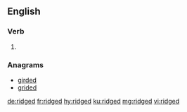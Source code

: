==English==

===Verb===
{{head|en|verb form}}

# {{en-past of|ridge}}

===Anagrams===
* [[girded#English|girded]]
* [[grided#English|grided]]

[[de:ridged]]
[[fr:ridged]]
[[hy:ridged]]
[[ku:ridged]]
[[mg:ridged]]
[[vi:ridged]]